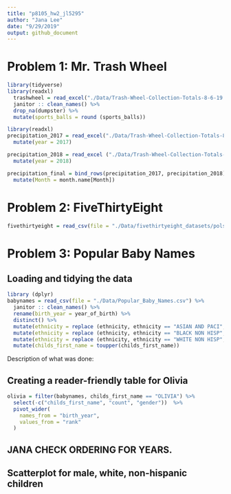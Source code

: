 ```yaml
---
title: "p8105_hw2_jl5295"
author: "Jana Lee"
date: "9/29/2019"
output: github_document
---
```


# Problem 1: Mr. Trash Wheel
```r
library(tidyverse)
library(readxl)
  trashwheel = read_excel("./Data/Trash-Wheel-Collection-Totals-8-6-19.xlsx", sheet = "Mr. Trash Wheel", range = cell_cols("A:N")) %>%
  janitor :: clean_names() %>% 
  drop_na(dumpster) %>% 
  mutate(sports_balls = round (sports_balls))
```

```r
library(readxl)
precipitation_2017 = read_excel("./Data/Trash-Wheel-Collection-Totals-8-6-19.xlsx", sheet = "2017 Precipitation", range = cell_rows(2:14)) %>% 
  mutate(year = 2017)

precipitation_2018 = read_excel ("./Data/Trash-Wheel-Collection-Totals-8-6-19.xlsx", sheet = "2018 Precipitation", range = cell_rows(2:14)) %>% 
  mutate(year = 2018)

precipitation_final = bind_rows(precipitation_2017, precipitation_2018) %>% 
  mutate(Month = month.name[Month])
```



# Problem 2: FiveThirtyEight
```r
fivethirtyeight = read_csv(file = "./Data/fivethirtyeight_datasets/pols-month.csv")
```


# Problem 3: Popular Baby Names

## Loading and tidying the data
```r
library (dplyr)
babynames = read_csv(file = "./Data/Popular_Baby_Names.csv") %>%
  janitor :: clean_names() %>% 
  rename(birth_year = year_of_birth) %>% 
  distinct() %>% 
  mutate(ethnicity = replace (ethnicity, ethnicity == "ASIAN AND PACI", "ASIAN AND PACIFIC ISLANDER")) %>% 
  mutate(ethnicity = replace (ethnicity, ethnicity == "BLACK NON HISP", "BLACK NON HISPANIC")) %>% 
  mutate(ethnicity = replace (ethnicity, ethnicity == "WHITE NON HISP", "WHITE NON HISPANIC")) %>%
  mutate(childs_first_name = toupper(childs_first_name))
```
Description of what was done: 

## Creating a reader-friendly table for Olivia
```r

olivia = filter(babynames, childs_first_name == "OLIVIA") %>%
  select(-c("childs_first_name", "count", "gender"))  %>% 
  pivot_wider(
    names_from = "birth_year",
    values_from = "rank"
  )
```
## JANA CHECK ORDERING FOR YEARS.

## Scatterplot for male, white, non-hispanic children
```r

```

